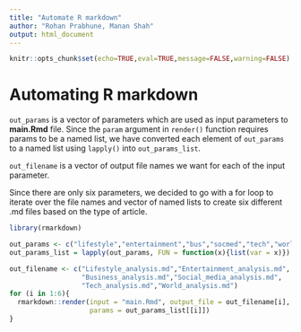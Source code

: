 ```yaml
---
title: "Automate R markdown"
author: "Rohan Prabhune, Manan Shah"
output: html_document
---
```


```r
knitr::opts_chunk$set(echo=TRUE,eval=TRUE,message=FALSE,warning=FALSE)
```

# Automating R markdown  
`out_params` is a vector of parameters which are used as input parameters to **main.Rmd** file. Since the `param` argument in `render()` function requires params to be a named list, we have converted each element of `out_params` to a named list using `lapply()` into `out_params_list`.  

`out_filename` is a vector of output file names we want for each of the input parameter.  

Since there are only six parameters, we decided to go with a for loop to iterate over the file names and vector of named lists to create six different .md files based on the type of article.  
```r
library(rmarkdown)

out_params <- c("lifestyle","entertainment","bus","socmed","tech","world")
out_params_list = lapply(out_params, FUN = function(x){list(var = x)})

out_filename <- c("Lifestyle_analysis.md","Entertainment_analysis.md",
                  "Business_analysis.md","Social_media_analysis.md",
                  "Tech_analysis.md","World_analysis.md")
for (i in 1:6){
  rmarkdown::render(input = "main.Rmd", output_file = out_filename[i],
                    params = out_params_list[[i]])
}
```
